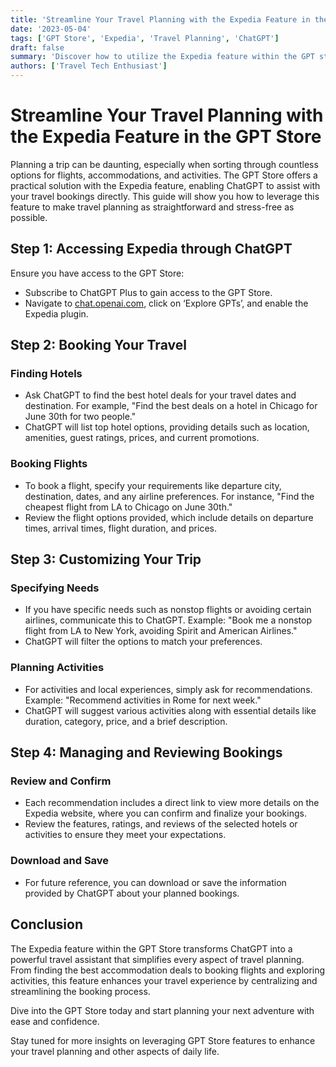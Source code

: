 ```yaml
---
title: 'Streamline Your Travel Planning with the Expedia Feature in the GPT Store'
date: '2023-05-04'
tags: ['GPT Store', 'Expedia', 'Travel Planning', 'ChatGPT']
draft: false
summary: 'Discover how to utilize the Expedia feature within the GPT store through ChatGPT to book your travels, find the best deals on hotels and flights, and explore activities for your next vacation.'
authors: ['Travel Tech Enthusiast']
---
```


# Streamline Your Travel Planning with the Expedia Feature in the GPT Store

Planning a trip can be daunting, especially when sorting through countless options for flights, accommodations, and activities. The GPT Store offers a practical solution with the Expedia feature, enabling ChatGPT to assist with your travel bookings directly. This guide will show you how to leverage this feature to make travel planning as straightforward and stress-free as possible.

## Step 1: Accessing Expedia through ChatGPT

Ensure you have access to the GPT Store:
- Subscribe to ChatGPT Plus to gain access to the GPT Store.
- Navigate to [chat.openai.com](https://chat.openai.com), click on ‘Explore GPTs’, and enable the Expedia plugin.

## Step 2: Booking Your Travel

### Finding Hotels
- Ask ChatGPT to find the best hotel deals for your travel dates and destination. For example, "Find the best deals on a hotel in Chicago for June 30th for two people."
- ChatGPT will list top hotel options, providing details such as location, amenities, guest ratings, prices, and current promotions.

### Booking Flights
- To book a flight, specify your requirements like departure city, destination, dates, and any airline preferences. For instance, "Find the cheapest flight from LA to Chicago on June 30th."
- Review the flight options provided, which include details on departure times, arrival times, flight duration, and prices.

## Step 3: Customizing Your Trip

### Specifying Needs
- If you have specific needs such as nonstop flights or avoiding certain airlines, communicate this to ChatGPT. Example: "Book me a nonstop flight from LA to New York, avoiding Spirit and American Airlines."
- ChatGPT will filter the options to match your preferences.

### Planning Activities
- For activities and local experiences, simply ask for recommendations. Example: "Recommend activities in Rome for next week."
- ChatGPT will suggest various activities along with essential details like duration, category, price, and a brief description.

## Step 4: Managing and Reviewing Bookings

### Review and Confirm
- Each recommendation includes a direct link to view more details on the Expedia website, where you can confirm and finalize your bookings.
- Review the features, ratings, and reviews of the selected hotels or activities to ensure they meet your expectations.

### Download and Save
- For future reference, you can download or save the information provided by ChatGPT about your planned bookings.

## Conclusion

The Expedia feature within the GPT Store transforms ChatGPT into a powerful travel assistant that simplifies every aspect of travel planning. From finding the best accommodation deals to booking flights and exploring activities, this feature enhances your travel experience by centralizing and streamlining the booking process.

Dive into the GPT Store today and start planning your next adventure with ease and confidence.

Stay tuned for more insights on leveraging GPT Store features to enhance your travel planning and other aspects of daily life.
